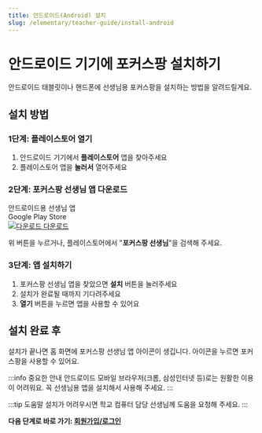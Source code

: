 ```yaml
---
title: 안드로이드(Android) 설치
slug: /elementary/teacher-guide/install-android
---
```


# 안드로이드 기기에 포커스팡 설치하기

안드로이드 태블릿이나 핸드폰에 선생님용 포커스팡을 설치하는 방법을 알려드릴게요.

## 설치 방법

### 1단계: 플레이스토어 열기

1. 안드로이드 기기에서 **플레이스토어** 앱을 찾아주세요
2. 플레이스토어 앱을 **눌러서** 열어주세요

### 2단계: 포커스팡 선생님 앱 다운로드

<div class="fp-download-container fp-download-green">
  <div>
    <div class="fp-download-title">안드로이드용 선생님 앱</div>
    <div class="fp-download-desc">Google Play Store</div>
  </div>
  <a
    class="fp-download-button"
    href="https://play.google.com/store/apps/details?id=com.focuspang.teacher"
  >
    <img
      class="fp-download-icon"
      src="/img/download-white-icon.svg"
      alt="다운로드"
    />
    다운로드
  </a>
</div>

위 버튼을 누르거나, 플레이스토어에서 "**포커스팡 선생님**"을 검색해 주세요.

### 3단계: 앱 설치하기

1. 포커스팡 선생님 앱을 찾았으면 **설치** 버튼을 눌러주세요
2. 설치가 완료될 때까지 기다려주세요
3. **열기** 버튼을 누르면 앱을 사용할 수 있어요

## 설치 완료 후

설치가 끝나면 홈 화면에 포커스팡 선생님 앱 아이콘이 생깁니다.
아이콘을 누르면 포커스팡을 사용할 수 있어요.

:::info 중요한 안내
안드로이드 모바일 브라우저(크롬, 삼성인터넷 등)로는 원활한 이용이 어려워요.
꼭 선생님용 앱을 설치해서 사용해 주세요.
:::

:::tip 도움말
설치가 어려우시면 학교 컴퓨터 담당 선생님께 도움을 요청해 주세요.
:::

**다음 단계로 바로 가기: [회원가입/로그인](/docs/elementary/teacher-guide/login)**
